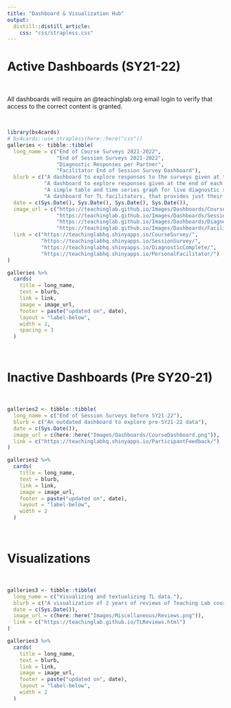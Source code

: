 ```yaml
---
title: "Dashboard & Visualization Hub"
output: 
  distill::distill_article:
    css: "css/strapless.css"
---
```


<base target="_blank"/>

# Active Dashboards (SY21-22)

<br>

All dashboards will require an @teachinglab.org email login to verify that access to the correct content is granted.

<br>

```r
library(bs4cards)
# bs4cards::use_strapless(here::here("css"))
galleries <- tibble::tibble(
  long_name = c("End of Course Surveys 2021-2022", 
                "End of Session Surveys 2021-2022",
                "Diagnostic Responses per Partner", 
                "Facilitator End of Session Survey Dashboard"),
  blurb = c("A dashboard to explore responses to the surveys given at the end of courses.", 
            "A dashboard to explore responses given at the end of each survey for full time TL employees.", 
            "A simple table and time series graph for live diagnostic survey responses per partner.", 
            "A dashboard for TL facilitators, that provides just their indiviudal data based on email login."),
  date = c(Sys.Date(), Sys.Date(), Sys.Date(), Sys.Date()),
  image_url = c("https://teachinglab.github.io/Images/Dashboards/CourseDashboard.png",
                "https://teachinglab.github.io/Images/Dashboards/SessionDashboard.png",
                "https://teachinglab.github.io/Images/Dashboards/DiagnosticResponses.png",
                "https://teachinglab.github.io/Images/Dashboards/FacilitatorPersonalDashboard.png"),
  link = c("https://teachinglabhq.shinyapps.io/CourseSurvey/",
           "https://teachinglabhq.shinyapps.io/SessionSurvey/",
           "https://teachinglabhq.shinyapps.io/DiagnosticComplete/",
           "https://teachinglabhq.shinyapps.io/PersonalFacilitator/")
)

galleries %>% 
  cards(
    title = long_name,
    text = blurb,
    link = link,
    image = image_url,
    footer = paste("updated on", date),
    layout = "label-below", 
    width = 2, 
    spacing = 3
  )
```

<br>

# Inactive Dashboards (Pre SY20-21)

<br>

```r
galleries2 <- tibble::tibble(
  long_name = c("End of Session Surveys before SY21-22"),
  blurb = c("An outdated dashboard to explore pre-SY21-22 data"),
  date = c(Sys.Date()),
  image_url = c(here::here("Images/Dashboards/CourseDashboard.png")),
  link = c("https://teachinglabhq.shinyapps.io/ParticipantFeedback/")
)

galleries2 %>% 
  cards(
    title = long_name,
    text = blurb,
    link = link,
    image = image_url,
    footer = paste("updated on", date),
    layout = "label-below", 
    width = 2
  )
```

<br>

# Visualizations

<br>

```r
galleries3 <- tibble::tibble(
  long_name = c("Visualizing and textualizing TL data."),
  blurb = c("A visualization of 2 years of reviews of Teaching Lab courses by type of content."),
  date = c(Sys.Date()),
  image_url = c(here::here("Images/Miscellaneous/Reviews.png")),
  link = c("https://teachinglab.github.io/TLReviews.html")
)

galleries3 %>% 
  cards(
    title = long_name,
    text = blurb,
    link = link,
    image = image_url,
    footer = paste("updated on", date),
    layout = "label-below", 
    width = 2
  )
```
